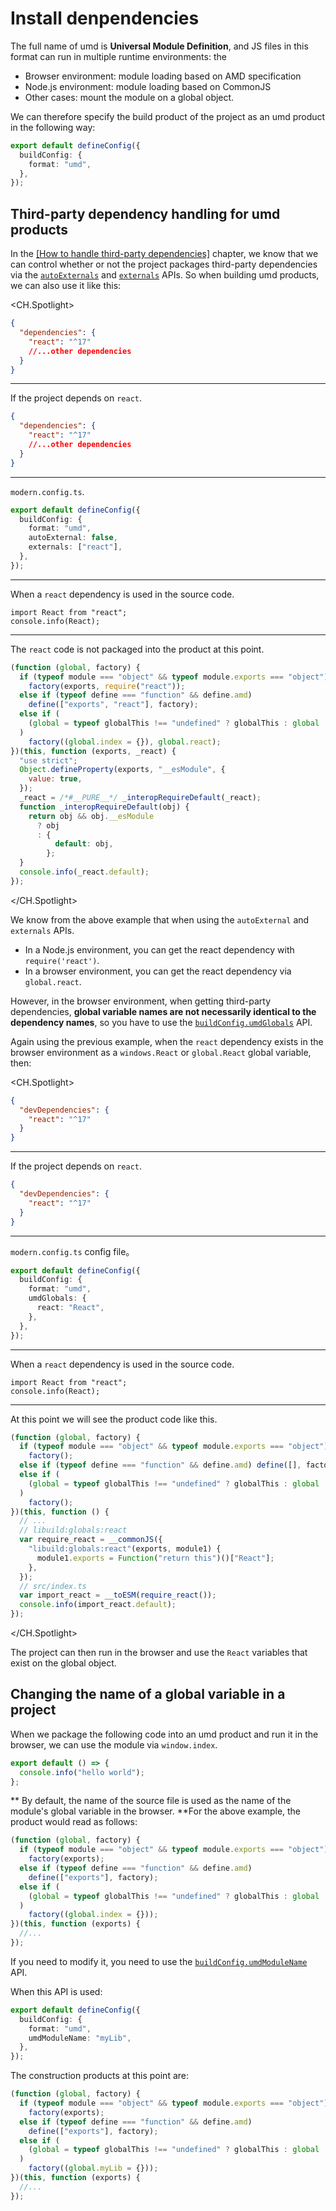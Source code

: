 # Install denpendencies

The full name of umd is **Universal Module Definition**, and JS files in this format can run in multiple runtime environments: the

- Browser environment: module loading based on AMD specification
- Node.js environment: module loading based on CommonJS
- Other cases: mount the module on a global object.

We can therefore specify the build product of the project as an umd product in the following way:

```ts
export default defineConfig({
  buildConfig: {
    format: "umd",
  },
});
```

## Third-party dependency handling for umd products

In the [[How to handle third-party dependencies]](/en/guide/advance/external-dependency) chapter, we know that we can control whether or not the project packages third-party dependencies via the [`autoExternals`](/en/api/config/build-config#autoexternal) and [`externals`](/en/api/config/build-config#externals) APIs.
So when building umd products, we can also use it like this:

<CH.Spotlight>

```json package.json
{
  "dependencies": {
    "react": "^17"
    //...other dependencies
  }
}
```

---

If the project depends on `react`.

```json package.json
{
  "dependencies": {
    "react": "^17"
    //...other dependencies
  }
}
```

---

`modern.config.ts`.

```ts
export default defineConfig({
  buildConfig: {
    format: "umd",
    autoExternal: false,
    externals: ["react"],
  },
});
```

---

When a `react` dependency is used in the source code.

```tsx src/index.ts
import React from "react";
console.info(React);
```

---

The `react` code is not packaged into the product at this point.

```js dist/index.js focus=1:7
(function (global, factory) {
  if (typeof module === "object" && typeof module.exports === "object")
    factory(exports, require("react"));
  else if (typeof define === "function" && define.amd)
    define(["exports", "react"], factory);
  else if (
    (global = typeof globalThis !== "undefined" ? globalThis : global || self)
  )
    factory((global.index = {}), global.react);
})(this, function (exports, _react) {
  "use strict";
  Object.defineProperty(exports, "__esModule", {
    value: true,
  });
  _react = /*#__PURE__*/ _interopRequireDefault(_react);
  function _interopRequireDefault(obj) {
    return obj && obj.__esModule
      ? obj
      : {
          default: obj,
        };
  }
  console.info(_react.default);
});
```

</CH.Spotlight>

We know from the above example that when using the `autoExternal` and `externals` APIs.

- In a Node.js environment, you can get the react dependency with `require('react')`.
- In a browser environment, you can get the react dependency via `global.react`.

However, in the browser environment, when getting third-party dependencies, **global variable names are not necessarily identical to the dependency names**, so you have to use the [`buildConfig.umdGlobals`](/en/api/config/build-config#umdglobals) API.

Again using the previous example, when the `react` dependency exists in the browser environment as a `windows.React` or `global.React` global variable, then:

<CH.Spotlight>

```json package.json
{
  "devDependencies": {
    "react": "^17"
  }
}
```

---

If the project depends on `react`.

```json package.json
{
  "devDependencies": {
    "react": "^17"
  }
}
```

---

`modern.config.ts` config file。

```ts
export default defineConfig({
  buildConfig: {
    format: "umd",
    umdGlobals: {
      react: "React",
    },
  },
});
```

---

When a `react` dependency is used in the source code.

```tsx src/index.ts
import React from "react";
console.info(React);
```

---

At this point we will see the product code like this.

```js dist/index.js focus=7:12
(function (global, factory) {
  if (typeof module === "object" && typeof module.exports === "object")
    factory();
  else if (typeof define === "function" && define.amd) define([], factory);
  else if (
    (global = typeof globalThis !== "undefined" ? globalThis : global || self)
  )
    factory();
})(this, function () {
  // ...
  // libuild:globals:react
  var require_react = __commonJS({
    "libuild:globals:react"(exports, module1) {
      module1.exports = Function("return this")()["React"];
    },
  });
  // src/index.ts
  var import_react = __toESM(require_react());
  console.info(import_react.default);
});
```

</CH.Spotlight>

The project can then run in the browser and use the `React` variables that exist on the global object.

## Changing the name of a global variable in a project

When we package the following code into an umd product and run it in the browser, we can use the module via `window.index`.

```ts ./src/index.ts
export default () => {
  console.info("hello world");
};
```

** By default, the name of the source file is used as the name of the module's global variable in the browser. **For the above example, the product would read as follows:

```js ./dist/index.js focus=6:6
(function (global, factory) {
  if (typeof module === "object" && typeof module.exports === "object")
    factory(exports);
  else if (typeof define === "function" && define.amd)
    define(["exports"], factory);
  else if (
    (global = typeof globalThis !== "undefined" ? globalThis : global || self)
  )
    factory((global.index = {}));
})(this, function (exports) {
  //...
});
```

If you need to modify it, you need to use the [`buildConfig.umdModuleName`](/en/api/config/build-config#umdmodulename) API.

When this API is used:

```ts
export default defineConfig({
  buildConfig: {
    format: "umd",
    umdModuleName: "myLib",
  },
});
```

The construction products at this point are:

```js ./dist/index.js focus=6:6
(function (global, factory) {
  if (typeof module === "object" && typeof module.exports === "object")
    factory(exports);
  else if (typeof define === "function" && define.amd)
    define(["exports"], factory);
  else if (
    (global = typeof globalThis !== "undefined" ? globalThis : global || self)
  )
    factory((global.myLib = {}));
})(this, function (exports) {
  //...
});
```
